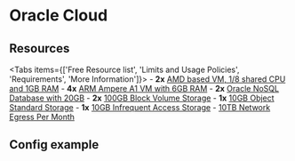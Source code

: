 
# Oracle Cloud

## Resources

<Tabs items={['Free Resource list', 'Limits and Usage Policies', 'Requirements', 'More Information']}>
  <Tab>
    - **2x** [AMD based VM, 1/8 shared CPU and 1GB RAM][oracle-compute-info]
    - **4x** [ARM Ampere A1 VM with 6GB RAM][oracle-compute-info]
    - **2x** [Oracle NoSQL Database with 20GB][oracle-database-info]
    - **2x** [100GB Block Volume Storage][oracle-storage-info]
    - **1x** [10GB Object Standard Storage][oracle-storage-info]
    - **1x** [10GB Infrequent Access Storage][oracle-storage-info]
    - [10TB Network Egress Per Month][oracle-storage-info]
  </Tab>
</Tabs>

## Config example

[oracle-compute-info]: https://www.oracle.com/cloud/compute/
[oracle-database-info]: https://www.oracle.com/database/
[oracle-storage-info]: https://www.oracle.com/cloud/storage/
[tf-free-oracle-resources]: https://free.terraform.gr.wtf/providers/oracle#resources